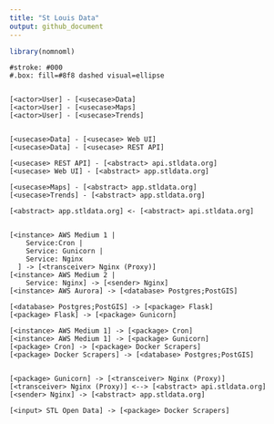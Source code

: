 ```yaml
---
title: "St Louis Data"
output: github_document
---
```


```r
library(nomnoml)
```

```nomnoml
#stroke: #000
#.box: fill=#8f8 dashed visual=ellipse


[<actor>User] - [<usecase>Data]
[<actor>User] - [<usecase>Maps]
[<actor>User] - [<usecase>Trends]


[<usecase>Data] - [<usecase> Web UI]
[<usecase>Data] - [<usecase> REST API]

[<usecase> REST API] - [<abstract> api.stldata.org]
[<usecase> Web UI] - [<abstract> app.stldata.org]

[<usecase>Maps] - [<abstract> app.stldata.org]
[<usecase>Trends] - [<abstract> app.stldata.org]

[<abstract> app.stldata.org] <- [<abstract> api.stldata.org]


[<instance> AWS Medium 1 | 
    Service:Cron |
    Service: Gunicorn |
    Service: Nginx
  ] -> [<transceiver> Nginx (Proxy)]
[<instance> AWS Medium 2 |
    Service: Nginx] -> [<sender> Nginx]
[<instance> AWS Aurora] -> [<database> Postgres;PostGIS]

[<database> Postgres;PostGIS] -> [<package> Flask]
[<package> Flask] -> [<package> Gunicorn]

[<instance> AWS Medium 1] -> [<package> Cron]
[<instance> AWS Medium 1] -> [<package> Gunicorn]
[<package> Cron] -> [<package> Docker Scrapers]
[<package> Docker Scrapers] -> [<database> Postgres;PostGIS]


[<package> Gunicorn] -> [<transceiver> Nginx (Proxy)]
[<transceiver> Nginx (Proxy)] <--> [<abstract> api.stldata.org]
[<sender> Nginx] -> [<abstract> app.stldata.org]

[<input> STL Open Data] -> [<package> Docker Scrapers]

```